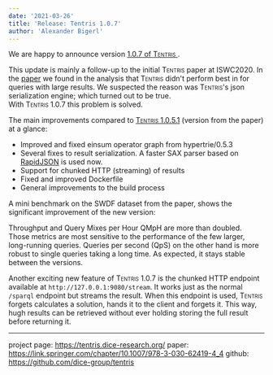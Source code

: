 ```yaml
---
date: '2021-03-26'
title: 'Release: Tentris 1.0.7'
author: 'Alexander Bigerl'
---
```


We are happy to announce version [1.0.7 of <span style="font-variant:small-caps;">Tentris</span> ](https://github.com/dice-group/tentris/releases/tag/1.0.7).

This update is mainly a follow-up to the initial <span style="font-variant:small-caps;">Tentris</span> paper at ISWC2020. 
In the [paper](https://tentris.dice-research.org/) we found in the analysis that <span style="font-variant:small-caps;">Tentris</span> didn't perform best in for queries with large results. 
We suspected the reason was <span style="font-variant:small-caps;">Tentris</span>'s json serialization engine; which turned out to be true.  
With <span style="font-variant:small-caps;">Tentris</span> 1.0.7 this problem is solved.

The main improvements compared to [<span style="font-variant:small-caps;">Tentris</span> 1.0.5.1](https://github.com/dice-group/tentris/releases/tag/1.0.5.1) (version from the paper) at a glance:
* Improved and fixed einsum operator graph from hypertrie/0.5.3
* Several fixes to result serialization. A faster SAX parser based on [RapidJSON](https://rapidjson.org/) is used now.
* Support for chunked HTTP (streaming) of results
* Fixed and improved Dockerfile
* General improvements to the build process

A mini benchmark on the SWDF dataset from the paper, shows the significant improvement of the new version:



<Plot
  data={figure1.data}
  layout={figure1.layout}
  config={figure1.config}
/>

Throughput and Query Mixes per Hour QMpH are more than doubled. Those metrics are most sensitive to the performance of the few larger, long-running queries. 
Queries per second (QpS) on the other hand is more robust to single queries taking a long time. 
As expected, it stays stable between the versions.

Another exciting new feature of <span style="font-variant:small-caps;">Tentris</span> 1.0.7 is the chunked HTTP endpoint available at `http://127.0.0.1:9080/stream`.
It works just as the normal `/sparql` endpoint but streams the result. 
When this endpoint is used, <span style="font-variant:small-caps;">Tentris</span> forgets calculates a solution, hands it to the client and forgets it. 
This way, hugh results can be retrieved without ever holding storing the full result before returning it. 

___

project page: https://tentris.dice-research.org/
paper: https://link.springer.com/chapter/10.1007/978-3-030-62419-4_4
github: https://github.com/dice-group/tentris
